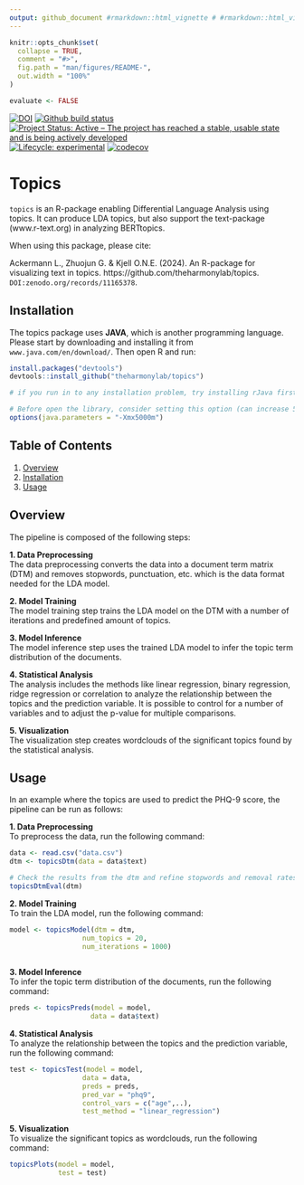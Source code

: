 ```yaml
---
output: github_document #rmarkdown::html_vignette # #rmarkdown::html_vignette
---
```


<!-- README.md is generated from README.Rmd. Please edit that file -->

```r
knitr::opts_chunk$set(
  collapse = TRUE,
  comment = "#>",
  fig.path = "man/figures/README-",
  out.width = "100%"
)

evaluate <- FALSE

```


<!-- badges: start -->
[![DOI](https://zenodo.org/badge/785738351.svg)](https://zenodo.org/doi/10.5281/zenodo.11165377)
[![Github build
status](https://github.com/theharmonylab/topics/workflows/R-CMD-check/badge.svg)](https://github.com/theharmonylab/topics/actions)
[![Project Status: Active – The project has reached a stable, usable
state and is being actively
developed](https://www.repostatus.org/badges/latest/active.svg)](https://www.repostatus.org/#active)
[![Lifecycle:
experimental](https://img.shields.io/badge/lifecycle-experimental-blue.svg)](https://lifecycle.r-lib.org/articles/stages.html#maturing-1)
[![codecov](https://codecov.io/gh/theharmonylab/topics/graph/badge.svg?token=7ZTWBNIVCX)](https://app.codecov.io/gh/theharmonylab/topics/)
<!-- 

[![CRAN  Downloads](https://cranlogs.r-pkg.org/badges/grand-total/text)](https://CRAN.R-project.org/package=text)

<!-- badges: end -->


# Topics

`topics` is an R-package enabling Differential Language Analysis using topics. It can produce LDA topics, but also support the text-package (www.r-text.org) in analyzing BERTtopics. 

When using this package, please cite:

Ackermann L., Zhuojun G. & Kjell O.N.E. (2024). An R-package for visualizing text in topics. https://github.com/theharmonylab/topics. `DOI:zenodo.org/records/11165378`. 

## Installation
The topics package uses <b>JAVA</b>, which is another programming language. Please start by downloading and installing it from `www.java.com/en/download/`. Then open R and run:

``` r
install.packages("devtools")
devtools::install_github("theharmonylab/topics")

# if you run in to any installation problem, try installing rJava first.

# Before open the library, consider setting this option (can increase 5000);  without it the code may ran out of memory
options(java.parameters = "-Xmx5000m")


```

## Table of Contents
1. [Overview](#overview)
2. [Installation](#installation)
3. [Usage](#usage)

## Overview
The pipeline is composed of the following steps:

**1. Data Preprocessing**<br>
The data preprocessing converts the data into a document term matrix (DTM) and removes stopwords, punctuation, etc. which is the data format needed for the LDA model.

**2. Model Training**<br>
The model training step trains the LDA model on the DTM with a number of iterations and predefined amount of topics.

**3. Model Inference**<br>
The model inference step uses the trained LDA model to infer the topic term distribution of the documents.

**4. Statistical Analysis**<br>
The analysis includes the methods like linear regression, binary regression, ridge regression or correlation to analyze the relationship between the topics and the prediction variable. It is possible to control for a number of variables and to adjust the p-value for multiple comparisons.

**5. Visualization**<br>
The visualization step creates wordclouds of the significant topics found by the statistical analysis.


## Usage
In an example where the topics are used to predict the PHQ-9 score, the pipeline can be run as follows:


**1. Data Preprocessing**<br>
To preprocess the data, run the following command:
```R
data <- read.csv("data.csv")
dtm <- topicsDtm(data = data$text)

# Check the results from the dtm and refine stopwords and removal rates if necessary
topicsDtmEval(dtm)

```



**2. Model Training**<br>
To train the LDA model, run the following command:
```R
model <- topicsModel(dtm = dtm,
                  num_topics = 20,
                  num_iterations = 1000)
                  
```

**3. Model Inference**<br>
To infer the topic term distribution of the documents, run the following command:
```R
preds <- topicsPreds(model = model,
                    data = data$text)
```


**4. Statistical Analysis**<br>
To analyze the relationship between the topics and the prediction variable, run the following command:
```R
test <- topicsTest(model = model,
                  data = data,
                  preds = preds,
                  pred_var = "phq9",
                  control_vars = c("age",..),
                  test_method = "linear_regression")
```

**5. Visualization**<br>
To visualize the significant topics as wordclouds, run the following command:
```R
topicsPlots(model = model,
            test = test)
```









